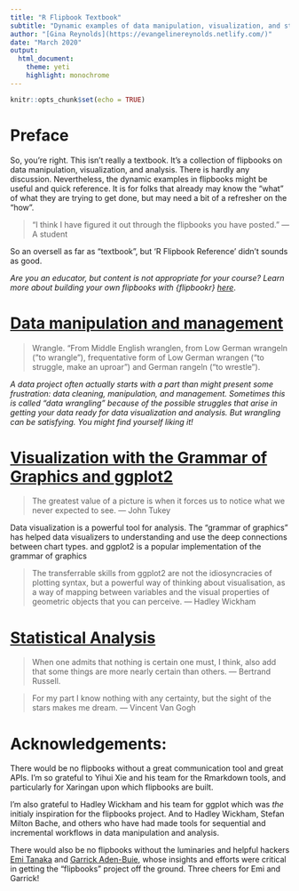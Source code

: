 ```yaml
---
title: "R Flipbook Textbook"
subtitle: "Dynamic examples of data manipulation, visualization, and statistical analysis"
author: "[Gina Reynolds](https://evangelinereynolds.netlify.com/)"
date: "March 2020"
output: 
  html_document:
    theme: yeti
    highlight: monochrome
---
```




```r
knitr::opts_chunk$set(echo = TRUE)
```

# Preface

<!-- Like so many textbooks, this one is born out of teaching observations:    -->

<!-- 1. *Students usually do great following any single step in an analysis.  Little bites are easily digestible.*  -->

<!-- 2. *Students are less likely to get excited about scripted, reproducible workflow if they strain to get the dang analysis "going" just the once.* -->

<!-- 3. *Teaching in a quarter system doesn't give you time to mess about.  It's helpful to have step-by-step examples at the ready.* -->

So, you're right. This isn't really a textbook.  It's a collection of flipbooks on data manipulation, visualization, and analysis.  There is hardly any discussion.  Nevertheless, the dynamic examples in flipbooks might be useful and quick reference.  It is for folks that already may know the "what" of what they are trying to get done, but may need a bit of a refresher on the "how".  

> "I think I have figured it out through the flipbooks you have posted." --- A student

<!-- The new code display tools, [flipbooks](https://evamaerey.github.io/flipbooks/about){target="_blank"}, deliver bite-sized pieces because they show code step-by-step and side-by-side with output.  Moving incrementally through material is more comprehensible and less overwhelming.  With compelling --- but also digestible examples --- student may be better positioned to solve analytic problems independently.  -->

So an oversell as far as "textbook", but 'R Flipbook Reference' didn't sounds as good.



<!-- At the moment calling this work a "textbook" is a bit of an overstatement. The source material for the book project was a motley crew of flipbooks that I developed *ad-hoc* for teaching. Organizing these one-off projects to logically hang together is currently a work in progress.   -->

<!-- Also, the material doesn't have a lot of context or discussion --- *flipbooks* were originally only focused on communicating *how to get things done in R*. So this textbook will benefit from more context and discussion alongside the coding pipelines now dominating book. Hopefully still useful.  -->

<!-- Please feel free to be in touch with suggestions on *The R Flipbook Textbook's* organization or content.  -->

*Are you an educator, but content is not appropriate for your course?  Learn more about building your own flipbooks with {flipbookr} [here](https://evamaerey.github.io/flipbooks/flipbook_recipes#1){target="_blank"}*.


<!-- # Case Studies -->

<!-- *Let's start big picture.  Let's get motivated. Where are we headed anyway? Is it worth it?  (If you haven't guessed already, I hope you'll find it totally is!) There are some light-hearted examples here, but also treatment of tragic current events --- the COVID-19 pandemic.* -->


<!-- - [Racing Bar Chart](https://evamaerey.github.io/flipbooks/racing_bars/racing_barcharts.html){target="_blank"} -->
<!-- - [The Simpsons](https://evamaerey.github.io/tidytuesday_walk_through/simpsons.html#50){target="_blank"} -->
<!-- - [covid-19](https://evamaerey.github.io/flipbooks/covid_19/covid_19#1){target="_blank"} -->

<!-- > He who has a why to live can bear almost any how. --- Friedrich Nietzsche -->

# [Data manipulation and management](https://evamaerey.github.io/data_manipulation/about){target="_blank"}

> Wrangle. "From Middle English wranglen, from Low German wrangeln ("to wrangle"), frequentative form of Low German wrangen ("to struggle, make an uproar") and German rangeln ("to wrestle").

*A data project often actually starts with a part than might present some frustration: data cleaning, manipulation, and management.  Sometimes this is called "data wrangling" because of the possible struggles that arise in getting your data ready for data visualization and analysis.  But wrangling can be satisfying.  You might find yourself liking it!*



<!-- ### Basics -->

<!-- - [Arithmetic operations, data types and structures, function](https://evamaerey.github.io/data_manipulation/arithmetic_and_data_types.html){target="_blank"} -->
<!-- - [Data types and structures](https://evamaerey.github.io/data_manipulation/arithmetic_and_data_types.html){target="_blank"} -->
<!-- - [First Functions](https://evamaerey.github.io/data_manipulation/arithmetic_and_data_types.html){target="_blank"} -->

<!-- ### Data manipulation with the tidyverse -->

<!-- - [One-stream data manipulation](https://evamaerey.github.io/data_manipulation/one_stream_wrangle.html#3){target="_blank} -->
<!-- - [Logical operators (Booleans)](https://evamaerey.github.io/data_manipulation/booleans.html#3){target="_blank} -->
<!-- - [Summarizing/Aggregation](https://evamaerey.github.io/data_manipulation/summarize.html#3){target="_blank} -->
<!-- - [Shape transformation (wide  long)](https://evamaerey.github.io/data_manipulation/long_to_wide_and_back.html#3){target="_blank} -->
<!-- - [Bringing streams together: Joins and Binds](https://evamaerey.github.io/data_manipulation/joining_data.html){target="_blank"} -->


<!-- ### Data Cleaning Examples -->

<!-- - [Reading data into R](https://evamaerey.github.io/data_manipulation/data_cleaning/data_cleaning){target="_blank"} -->
<!-- - [Examples of data cleaning pipelines including using {janitor}](https://evamaerey.github.io/data_manipulation/data_cleaning/data_cleaning){target="_blank"} -->
<!-- - String Manipulation with {stringr} and regular expressions -->
<!-- - Using Country IDs like ISO3C, WB with {countrycode} -->
<!-- - Date manipulation with {lubridate} -->


<!-- ### More data manipulation tools -->

<!-- - [Manipulation with base R and logical indexing](https://evamaerey.github.io/data_manipulation/logical_indexing.html){target="_blank"} -->
<!-- - [Manipulation with data.table (under construction)](https://evamaerey.github.io/data_manipulation/data.table.html){target="_blank"} -->

<!-- ### Table layout and styling -->


<!-- - {gt} grammar of tables -->
<!-- - kable tables -->



# [Visualization with the Grammar of Graphics and ggplot2](https://evamaerey.github.io/ggplot2_grammar_guide/about){target="_blank"}

> The greatest value of a picture is when it forces us to notice what we never expected to see. --- John Tukey


Data visualization is a powerful tool for analysis.  The "grammar of graphics" has helped data visualizers to understanding and use the deep connections between chart types. and ggplot2 is a popular implementation of the grammar of graphics

<!-- - [What's a pie chart?](https://evamaerey.github.io/pie_chart/pie_chart.html){target="_blank"} -->



<!-- ### ggplot2 -->



<!-- Then check out the "geom pile on" which returns to the topic of geoms --- there are tons!  Also themes are treated separately --- there's kind of a whole additional grammar to learn there.  Finally look at the ggplot flipbook to see the grammar in action.*   -->

<!-- - [A {ggplot2} grammar guide](https://evamaerey.github.io/ggplot2_grammar_guide/about){target="_blank"} -->

<!-- Supliments 'A {ggplot2} grammar guide' -->

<!--   - [geom_* pile on](https://evamaerey.github.io/ggplot2_grammar_guide/about){target="_blank"} -->
<!--   - [a {ggplot2} *theme* grammar guide](https://evamaerey.github.io/ggplot2_grammar_guide/about){target="_blank"} -->
<!--   - [the ggplot flipbook - example gallery](https://evamaerey.github.io/ggplot_flipbook/ggplot_flipbook_xaringan.html){target="_blank"} -->
<!--   - [all about annotation](){target="_blank"} -->

> The transferrable skills from ggplot2 are not the idiosyncracies of plotting syntax, but a powerful way of thinking about visualisation, as a way of mapping between variables and the visual properties of geometric objects that you can perceive. --- Hadley Wickham




<!-- ### Beyond ggplot2, ggplot2 extensions, base R Graphics, and other graphic packages -->

<!-- - [nothing here yet] -->
<!-- - [ggpattern]() -->


# [Statistical Analysis](https://evamaerey.github.io/statistics/about){target="_blank"}


> When one admits that nothing is certain one must, I think, also add that some things are more nearly certain than others. --- Bertrand Russell.

> For my part I know nothing with any certainty, but the sight of the stars makes me dream. --- Vincent Van Gogh


<!-- *Statistical analysis is about quantifying strengths of relationships and uncertainty.* -->


<!-- ### Building intuition  -->

<!-- - [Central Limit Theorem](https://evamaerey.github.io/statistics/central_limit_theorem.html){target="_blank"} -->
<!-- - [Galton Board](https://evamaerey.github.io/statistics/galton_board.html){target="_blank"} -->
<!-- - [Covariance, Variance, Standard Deviation, Correlation](https://evamaerey.github.io/statistics/covariance_correlation.html){target="_blank"} -->
<!-- - [Cool with Statistical Independence](https://evamaerey.github.io/statistics/statistical_independence.html){target="_blank"} -->
<!-- - [Bayes Theorem](){target="_blank"} -->

<!-- ### Statistical tests -->


<!-- - [Basics of Bivariate Statistical Tests](https://evamaerey.github.io/statistics/basic_bivariate_statistical_tests.html){target="_blank"} -->

<!--   - correlation test -->
<!--   - t.test -->
<!--   - anova -->
<!--   - chi-squared -->




<!-- ### Modeling -->

<!-- - [Ordinary Least Squares](https://evamaerey.github.io/statistics/ols.html){target="_blank"} -->




<!-- ### Resampling methods -->

<!-- - [Bootstrapped confidence intervals](https://evamaerey.github.io/statistics/bootstrap.html){target="_blank"} -->


<!-- ### Causal inference -->



<!-- - [Difference-in-Difference](https://evamaerey.github.io/statistics/difference_in_difference.html){target="_blank"} -->

<!-- > I shall be telling this with a sigh; Somewhere ages and ages hence: Two roads diverged in a wood, and I — I took the one less traveled by, And that has made all the difference. - Robert Frost -->

<!-- > Shall I compare thee to a summer’s day? - Shakespeare -->

<!-- ## Special topics -->

<!-- ### Temporal -->

<!-- - [placeholder] -->

<!-- ### Spatial -->

<!-- > I am told there are people who do not care for maps, and I find it hard to believe. Robert Louis Stevenson -->

<!-- You are likely to enjoy consuming and making spatial visualizations. -->

<!-- - [ggplot and geom_sf](https://evamaerey.github.io/flipbooks/geom_sf/geom_sf.html){target="_blank"} -->
<!-- - [leaflet (loads slow, and for some people not at all!)](https://evamaerey.github.io/flipbooks/leaflet/leaflet.html){target="_blank"} -->

<!-- ### Networks -->

<!-- > "Tell me thy company and I will tell thee what thou art." Miguel de Cervantes, Don Quixote (1605-1615) -->

<!-- - ["The Office" interactions](https://evamaerey.github.io/flipbooks/the_office/the_office.html#83) -->

<!-- ### Text -->

<!-- - [Sentiment analysis](){} -->
<!-- - [Linguistic Forensics: The Federalist Papers](){} -->


# Acknowledgements:

There would be no flipbooks without a great communication tool and great APIs.  I'm so grateful to Yihui Xie and his team for the Rmarkdown tools, and particularly for Xaringan upon which flipbooks are built. 

I'm also grateful to Hadley Wickham and his team for ggplot  which was *the* initialy inspiration for the flipbooks project.  And to Hadley Wickham, Stefan Milton Bache, and others who have had made tools for sequential and incremental workflows in data manipulation and analysis. 

There would also be no flipbooks without the luminaries and helpful hackers [Emi Tanaka](https://emitanaka.rbind.io/post/knitr-knitr-code/){target="_blank"} and [Garrick Aden-Buie](https://www.garrickadenbuie.com/blog/decouple-code-and-output-in-xaringan-slides/){target="_blank"}, whose insights and efforts were critical in getting the "flipbooks" project off the ground.  Three cheers for Emi and Garrick!

